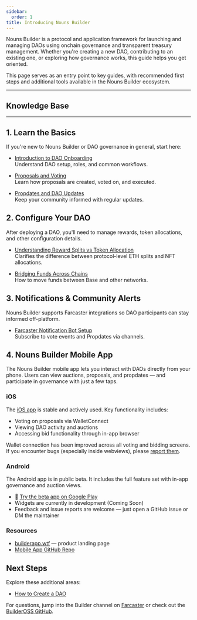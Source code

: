 ```yaml
---
sidebar:
  order: 1
title: Introducing Nouns Builder
---
```



Nouns Builder is a protocol and application framework for launching and managing DAOs using onchain governance and transparent treasury management. Whether you're creating a new DAO, contributing to an existing one, or exploring how governance works, this guide helps you get oriented.

This page serves as an entry point to key guides, with recommended first steps and additional tools available in the Nouns Builder ecosystem.

---
## Knowledge Base

<CardGrid>
  <LinkCard title="Overview" href="/onboarding/overview" />
  <LinkCard title="Getting Started" href="/onboarding/getting-started-onboarding" />
  <LinkCard title="Nouns Builder Protocol" href="/onboarding/nouns-builder-protocol" />
  <LinkCard title="Nouns Build Platform" href="/onboarding/nouns-build-platform" />
  <LinkCard title="Governance" href="/onboarding/governance" />
  <LinkCard title="DAO Operations" href="/onboarding/dao-ops" />
  <LinkCard title="Technical Documentation" href="/onboarding/technical-documentation" />
  <LinkCard title="Community Support" href="/onboarding/community-support" />
  <LinkCard title="Examples" href="/onboarding/examples" />
  <LinkCard title="FAQs" href="/onboarding/faqs" /> 
</CardGrid>

---

## 1. Learn the Basics

If you're new to Nouns Builder or DAO governance in general, start here:

- [Introduction to DAO Onboarding](/onboarding/intro-onboarding)  
  Understand DAO setup, roles, and common workflows.

- [Proposals and Voting](/onboarding/builder-proposal)  
  Learn how proposals are created, voted on, and executed.

- [Propdates and DAO Updates](/onboarding/builder-propdates)  
  Keep your community informed with regular updates.

## 2. Configure Your DAO

After deploying a DAO, you'll need to manage rewards, token allocations, and other configuration details.

- [Understanding Reward Splits vs Token Allocation](/onboarding/rewards-vs-token-allocation)  
  Clarifies the difference between protocol-level ETH splits and NFT allocations.

- [Bridging Funds Across Chains](/onboarding/builder-bridging)  
  How to move funds between Base and other networks.


## 3. Notifications & Community Alerts

Nouns Builder supports Farcaster integrations so DAO participants can stay informed off-platform.

- [Farcaster Notification Bot Setup](/onboarding/builder-farcaster-notification)  
  Subscribe to vote events and Propdates via channels.


## 4. Nouns Builder Mobile App

The Nouns Builder mobile app lets you interact with DAOs directly from your phone. Users can view auctions, proposals, and propdates — and participate in governance with just a few taps.

### iOS

The [iOS app](https://apps.apple.com/us/app/builder-daos/id6450520394) is stable and actively used. Key functionality includes:

- Voting on proposals via WalletConnect  
- Viewing DAO activity and auctions  
- Accessing bid functionality through in-app browser

Wallet connection has been improved across all voting and bidding screens. If you encounter bugs (especially inside webviews), please [report them](https://github.com/nikitattt/builder-protocol-mobile-app/issues).

### Android

The Android app is in public beta. It includes the full feature set with in-app governance and auction views.

- 🧪 [Try the beta app on Google Play](https://play.google.com/store/apps/details?id=com.nouns.ng.builder)
- Widgets are currently in development (Coming Soon)
- Feedback and issue reports are welcome — just open a GitHub issue or DM the maintainer


### Resources

- [builderapp.wtf](https://builderapp.wtf) — product landing page  
- [Mobile App GitHub Repo](https://github.com/nikitattt/builder-protocol-mobile-app)

## Next Steps

Explore these additional areas:

- [How to Create a DAO](/guides/builder-deployment)  

For questions, jump into the Builder channel on [Farcaster](https://farcaster.xyz/~/channel/builder) or check out the [BuilderOSS GitHub](https://github.com/BuilderOSS).
